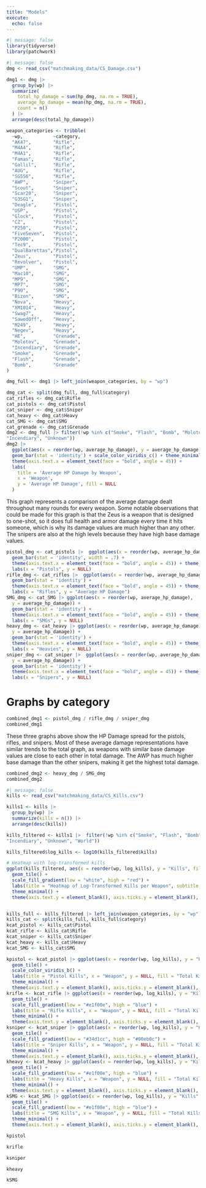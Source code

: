 ```yaml
---
title: "Models"
execute: 
  echo: false
---
```



```r
#| message: false
library(tidyverse)
library(patchwork)
```

```r
#| message: false
dmg <- read_csv("matchmaking_data/CS_Damage.csv")
```

```r
dmg1 <- dmg |> 
  group_by(wp) |>
  summarize(
    total_hp_damage = sum(hp_dmg, na.rm = TRUE),
    average_hp_damage = mean(hp_dmg, na.rm = TRUE),
    count = n()
  ) |> 
  arrange(desc(total_hp_damage))
```
```r
weapon_categories <- tribble(
  ~wp,           ~category,
  "AK47",        "Rifle",
  "M4A4",        "Rifle",
  "M4A1",        "Rifle",
  "Famas",       "Rifle",
  "Gallil",      "Rifle",
  "AUG",         "Rifle",
  "SG556",       "Rifle",
  "AWP",         "Sniper",
  "Scout",       "Sniper",
  "Scar20",      "Sniper",
  "G3SG1",       "Sniper",
  "Deagle",      "Pistol",
  "USP",         "Pistol",
  "Glock",       "Pistol",
  "CZ",          "Pistol",
  "P250",        "Pistol",
  "FiveSeven",   "Pistol",
  "P2000",       "Pistol",
  "Tec9",        "Pistol",
  "DualBarettas","Pistol",
  "Zeus",        "Pistol",
  "Revolver",    "Pistol",
  "UMP",         "SMG",
  "Mac10",       "SMG",
  "MP9",         "SMG",
  "MP7",         "SMG",
  "P90",         "SMG",
  "Bizon",       "SMG",
  "Nova",        "Heavy",
  "XM1014",      "Heavy",
  "Swag7",       "Heavy",
  "SawedOff",    "Heavy",
  "M249",        "Heavy",
  "Negev",       "Heavy",
  "HE",          "Grenade",
  "Molotov",     "Grenade",
  "Incendiary",  "Grenade",
  "Smoke",       "Grenade",
  "Flash",       "Grenade",
  "Bomb",        "Grenade"
)
```

```r
dmg_full <- dmg1 |> left_join(weapon_categories, by = "wp")

dmg_cat <- split(dmg_full, dmg_full$category)
cat_rifles <- dmg_cat$Rifle
cat_pistols <- dmg_cat$Pistol
cat_sniper <- dmg_cat$Sniper
cat_heavy <- dmg_cat$Heavy
cat_SMG <- dmg_cat$SMG
cat_grenade <- dmg_cat$Grenade
dmg2 <- dmg_full |> filter(!wp %in% c("Smoke", "Flash", "Bomb", "Molotov", 
"Incendiary", "Unknown"))
dmg2 |> 
  ggplot(aes(x = reorder(wp, average_hp_damage), y = average_hp_damage, fill = category)) +
  geom_bar(stat = 'identity') + scale_color_viridis_c() + theme_minimal() +
  theme(axis.text.x = element_text(face = "bold", angle = 45)) +
  labs(
    title = 'Average HP Damage by Weapon',
    x = 'Weapon',
    y = 'Average HP Damage', fill = NULL
  )
```
This graph represents a comparison of the average damage dealt throughout many rounds for every weapon. Some notable observations that could be made for this graph is that the Zeus is a weapon that is designed to one-shot, so it does full health and armor damage every time it hits someone, which is why its damage values are much higher than any other. The snipers are also at the high levels because they have high base damage values.
```r
pistol_dmg <- cat_pistols |>  ggplot(aes(x = reorder(wp, average_hp_damage), y = average_hp_damage)) +
  geom_bar(stat = 'identity', width = .7) + 
  theme(axis.text.x = element_text(face = "bold", angle = 45)) + theme_minimal() +
  labs(x = "Pistols", y = NULL)
rifle_dmg <- cat_rifles |>  ggplot(aes(x = reorder(wp, average_hp_damage), y = average_hp_damage)) +
  geom_bar(stat = 'identity') + 
  theme(axis.text.x = element_text(face = "bold", angle = 45)) + theme_minimal() +
  labs(x = "Rifles", y = "Average HP Damage")
SMG_dmg <- cat_SMG |> ggplot(aes(x = reorder(wp, average_hp_damage), 
  y = average_hp_damage)) +
  geom_bar(stat = 'identity') + 
  theme(axis.text.x = element_text(face = "bold", angle = 45)) + theme_minimal() +
  labs(x = "SMGs", y = NULL)
heavy_dmg <- cat_heavy |> ggplot(aes(x = reorder(wp, average_hp_damage), 
  y = average_hp_damage)) +
  geom_bar(stat = 'identity') + 
  theme(axis.text.x = element_text(face = "bold", angle = 45)) + theme_minimal() +
  labs(x = "Heavies", y = NULL)
sniper_dmg <- cat_sniper |>  ggplot(aes(x = reorder(wp, average_hp_damage), 
  y = average_hp_damage)) +
  geom_bar(stat = 'identity') + 
  theme(axis.text.x = element_text(face = "bold", angle = 45)) + theme_minimal() +
  labs(x = "Snipers", y = NULL)
```
# Graphs by category
```r
combined_dmg1 <- pistol_dmg / rifle_dmg / sniper_dmg
combined_dmg1
```
These three graphs above show the HP Damage spread for the pistols, rifles, and snipers. Most of these average damage representations have similar trends to the total graph, as weapons with similar base damage values are close to each other in total damage. The AWP has much higher base damage than the other snipers, making it get the highest total damage. 
```r
combined_dmg2 <- heavy_dmg / SMG_dmg
combined_dmg2
```

```r
#| message: false
kills <- read_csv("matchmaking_data/CS_Kills.csv")
```

```r
kills1 <- kills |> 
  group_by(wp) |> 
  summarize(kills = n()) |> 
  arrange(desc(kills))

kills_filtered <- kills1 |>  filter(!wp %in% c("Smoke", "Flash", "Bomb", "Molotov", 
"Incendiary", "Unknown", "World"))

kills_filtered$log_kills <- log10(kills_filtered$kills)

# Heatmap with log-transformed kills
ggplot(kills_filtered, aes(x = reorder(wp, log_kills), y = "Kills", fill = log_kills)) +
  geom_tile() +
  scale_fill_gradient(low = "white", high = "red") +
  labs(title = "Heatmap of Log-Transformed Kills per Weapon", subtitle = "This is logarithmically scaled", x = "Weapon", fill = "Total Kills", y = NULL) +
  theme_minimal() +
  theme(axis.text.y = element_blank(), axis.ticks.y = element_blank(), axis.text.x = element_text(face = "bold", angle = 45))


kills_full <- kills_filtered |> left_join(weapon_categories, by = "wp")
kills_cat <- split(kills_full, kills_full$category)
kcat_pistol <- kills_cat$Pistol
kcat_rifle <- kills_cat$Rifle
kcat_sniper <- kills_cat$Sniper
kcat_heavy <- kills_cat$Heavy
kcat_SMG <- kills_cat$SMG

kpistol <- kcat_pistol |> ggplot(aes(x = reorder(wp, log_kills), y = "Kills", fill = log_kills)) +
  geom_tile() +
  scale_color_viridis_b() +
  labs(title = "Pistol Kills", x = "Weapon", y = NULL, fill = "Total Kills") +
  theme_minimal() +
  theme(axis.text.y = element_blank(), axis.ticks.y = element_blank(), axis.text.x = element_text(face = "bold", angle = 45))
krifle <- kcat_rifle |> ggplot(aes(x = reorder(wp, log_kills), y = "Kills", fill = log_kills)) +
  geom_tile() +
  scale_fill_gradient(low = "#e1f00e", high = "blue") +
  labs(title = "Rifle Kills", x = "Weapon", y = NULL, fill = "Total Kills") +
  theme_minimal() +
  theme(axis.text.y = element_blank(), axis.ticks.y = element_blank(), axis.text.x = element_text(face = "bold", angle = 45))
ksniper <- kcat_sniper |> ggplot(aes(x = reorder(wp, log_kills), y = "Kills", fill = log_kills)) +
  geom_tile() +
  scale_fill_gradient(low = "#34d1cc", high = "#00eb0c") +
  labs(title = "Sniper Kills", x = "Weapon", y = NULL, fill = "Total Kills") +
  theme_minimal() +
  theme(axis.text.y = element_blank(), axis.ticks.y = element_blank(), axis.text.x = element_text(face = "bold", angle = 45))
kheavy <- kcat_heavy |> ggplot(aes(x = reorder(wp, log_kills), y = "Kills", fill = log_kills)) +
  geom_tile() +
  scale_fill_gradient(low = "#e1f00e", high = "blue") +
  labs(title = "Heavy Kills", x = "Weapon", y = NULL, fill = "Total Kills") +
  theme_minimal() +
  theme(axis.text.y = element_blank(), axis.ticks.y = element_blank(), axis.text.x = element_text(face = "bold", angle = 45))
kSMG <- kcat_SMG |> ggplot(aes(x = reorder(wp, log_kills), y = "Kills", fill = log_kills)) +
  geom_tile() +
  scale_fill_gradient(low = "#e1f00e", high = "blue") +
  labs(title = "SMG Kills", x = "Weapon", y = NULL, fill = "Total Kills") +
  theme_minimal() +
  theme(axis.text.y = element_blank(), axis.ticks.y = element_blank(), axis.text.x = element_text(face = "bold", angle = 45))
```
```r
kpistol

krifle

ksniper

kheavy

kSMG
```





